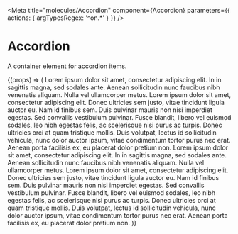 

<Meta
  title="molecules/Accordion"
  component={Accordion}
  parameters={{ actions: { argTypesRegex: '^on.*' } }}
/>

# Accordion

A container element for accordion items.

<Canvas>
  <Story name="Default">
    {(props) => (
      <Accordion {...props}>
        <AccordionItem title="What is the MyCrypto Membership?">
          <Body>
            Lorem ipsum dolor sit amet, consectetur adipiscing elit. In in sagittis magna, sed
            sodales ante. Aenean sollicitudin nunc faucibus nibh venenatis aliquam. Nulla vel
            ullamcorper metus. Lorem ipsum dolor sit amet, consectetur adipiscing elit. Donec
            ultricies sem justo, vitae tincidunt ligula auctor eu. Nam id finibus sem. Duis pulvinar
            mauris non nisi imperdiet egestas. Sed convallis vestibulum pulvinar. Fusce blandit,
            libero vel euismod sodales, leo nibh egestas felis, ac scelerisque nisi purus ac turpis.
            Donec ultricies orci at quam tristique mollis. Duis volutpat, lectus id sollicitudin
            vehicula, nunc dolor auctor ipsum, vitae condimentum tortor purus nec erat. Aenean porta
            facilisis ex, eu placerat dolor pretium non.
          </Body>
        </AccordionItem>
        <AccordionItem title="How much does the MyCrypto Membership cost?">
          <Body>
            Lorem ipsum dolor sit amet, consectetur adipiscing elit. In in sagittis magna, sed
            sodales ante. Aenean sollicitudin nunc faucibus nibh venenatis aliquam. Nulla vel
            ullamcorper metus. Lorem ipsum dolor sit amet, consectetur adipiscing elit. Donec
            ultricies sem justo, vitae tincidunt ligula auctor eu. Nam id finibus sem. Duis pulvinar
            mauris non nisi imperdiet egestas. Sed convallis vestibulum pulvinar. Fusce blandit,
            libero vel euismod sodales, leo nibh egestas felis, ac scelerisque nisi purus ac turpis.
            Donec ultricies orci at quam tristique mollis. Duis volutpat, lectus id sollicitudin
            vehicula, nunc dolor auctor ipsum, vitae condimentum tortor purus nec erat. Aenean porta
            facilisis ex, eu placerat dolor pretium non.
          </Body>
        </AccordionItem>
      </Accordion>
    )}
  </Story>
</Canvas>
